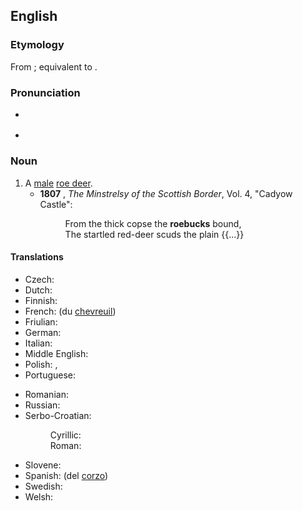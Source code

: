 {{also|Roebuck}}
==English==

===Etymology===
From {{inh|en|enm|roobukke}}; equivalent to {{compound|roe|buck|gloss2=male deer|lang=en}}.

===Pronunciation===
* {{a|UK}} {{IPA|lang=en|/ˈɹəʊ.bʌk/}}
* {{audio|en-us-roebuck.ogg|Audio (US)|lang=en}}

===Noun===
{{en-noun}}

# A [[male]] [[roe deer]].
#* '''1807''' {{w|Walter Scott}}, ''The Minstrelsy of the Scottish Border'', Vol. 4, "Cadyow Castle":
#*: From the thick copse the '''roebucks''' bound,
#*: The startled red-deer scuds the plain {{...}}

====Translations====
{{trans-top|male roe deer}}
* Czech: {{t+|cs|srnec|m}}
* Dutch: {{t+|nl|reebok|m}}
* Finnish: {{t|fi|metsäkaurisuros}}
* French: {{t+|fr|cerf|m}} (du [[chevreuil]])
* Friulian: {{t|fur|cjavrûl|m}}
* German: {{t+|de|Rehbock|m}}
* Italian: {{t+|it|capriolo|m}}
* Middle English: {{t|enm|roobukke}}
* Polish: {{t+|pl|kozioł|m-an}}, {{t+|pl|rogacz|m-an}}
* Portuguese: {{t+|pt|corço|m}}
{{trans-mid}}
* Romanian: {{t+|ro|căprior|m}}
* Russian: {{t|ru|[[саме́ц]] [[косуля|косу́ли]]|m}}
* Serbo-Croatian:
*: Cyrillic: {{t|sh|срндаћ|m}}
*: Roman: {{t+|sh|srndać|m}}
* Slovene: {{t|sl|srnjak|m}}
* Spanish: {{t+|es|ciervo|m}} (del [[corzo]])
* Swedish: {{t+|sv|råbock}}
* Welsh: {{t|cy|caeriwrch|m}}
{{trans-bottom}}

{{topics|en|Cervids|Male animals}}